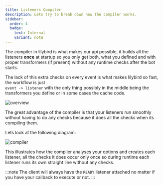 ```yaml
---
title: Listeners Compiler
description: Lets try to break down how the compiler works.
sidebar:
  order: 4
  badge:
    text: Internal
    variant: note
---
```



The compiler in lilybird is what makes our api possible, it builds all the listeners **once** at startup so you only get both, what you defined and with proper transformers (if present) without any runtime checks after the bot starts.

The lack of this extra checks on every event is what makes lilybird so fast, the workflow is just<br/> `event -> listener` with the only thing possibly in the middle being the transformers you define or in some cases the cache code.

<Image src={overviewDiagram} alt="overview"/>

The great advantage of the compiler is that your listeners run smoothly without having to do any checks because it does all the checks when its compiling them.

Lets look at the following diagram:

<Image src={compilerDiagram} alt="compiler"/>

This illustrates how the compiler analyses your options and creates each listener, all the checks it does occur only once so during runtime each listener runs its own straight line without any checks.

:::note
The client will always have the `READY` listener attached no matter if you have your callback to execute or not.
:::
